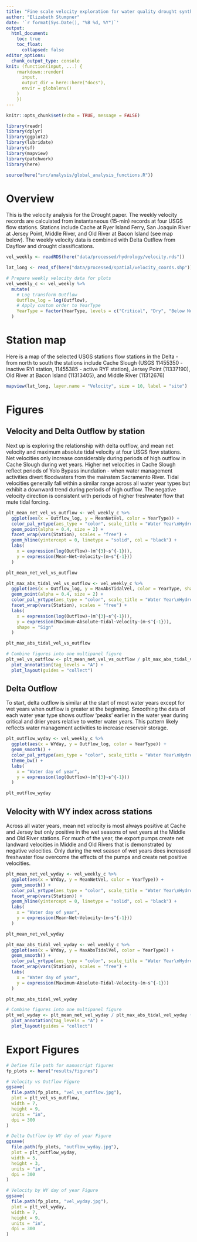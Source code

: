 ```yaml
---
title: "Fine scale velocity exploration for water quality drought synthesis"
author: "Elizabeth Stumpner"
date: '`r format(Sys.Date(), "%B %d, %Y")`'
output: 
  html_document:
    toc: true
    toc_float:
      collapsed: false
editor_options: 
  chunk_output_type: console
knit: (function(input, ...) {
    rmarkdown::render(
      input,
      output_dir = here::here("docs"),
      envir = globalenv()
    )
    })
---
```


```r
knitr::opts_chunk$set(echo = TRUE, message = FALSE)
```

```r
library(readr)
library(dplyr)
library(ggplot2)
library(lubridate)
library(sf)
library(mapview)
library(patchwork)
library(here)

source(here("src/analysis/global_analysis_functions.R"))
```

# Overview

This is the velocity analysis for the Drought paper. The weekly velocity records are calculated from instantaneous (15-min) records at four USGS flow stations. Stations include Cache at Ryer Island Ferry, San Joaquin River at Jersey Point, Middle River, and Old River at Bacon Island (see map below). The weekly velocity data is combined with Delta Outflow from Dayflow and drought classifications.

```r
vel_weekly <- readRDS(here("data/processed/hydrology/velocity.rds"))

lat_long <- read_sf(here("data/processed/spatial/velocity_coords.shp"))
```

```r
# Prepare weekly velocity data for plots
vel_weekly_c <- vel_weekly %>% 
  mutate(
    # Log transform Outflow
    Outflow_log = log(Outflow),
    # Apply custom order to YearType
    YearType = factor(YearType, levels = c("Critical", "Dry", "Below Normal", "Above Normal", "Wet"))
  )
```

# Station map 

Here is a map of the selected USGS stations flow stations in the Delta - from north to south the stations include Cache Slough (USGS 11455350 - inactive RYI station, 11455385 - active RYF station), Jersey Point (11337190), Old River at Bacon Island (11313405), and Middle River (11312676)

```r
mapview(lat_long, layer.name = "Velocity", size = 10, label = "site")
```

# Figures

## Velocity and Delta Outflow by station

Next up is exploring the relationship with delta outflow, and mean net velocity and maximum absolute tidal velocity at four USGS flow stations. Net velocities only increase considerably during periods of high outflow in Cache Slough during wet years. Higher net velocities in Cache Slough reflect periods of Yolo Bypass inundation - when water management activities divert floodwaters from the mainstem Sacramento River. Tidal velocities generally fall within a similar range across all water year types but exhibit a downward trend during periods of high outflow. The negative velocity direction is consistent with periods of higher freshwater flow that mute tidal forcing.

```r
plt_mean_net_vel_vs_outflow <- vel_weekly_c %>%
  ggplot(aes(x = Outflow_log, y = MeanNetVel, color = YearType)) +
  color_pal_yrtype(aes_type = "color", scale_title = "Water Year\nHydrologic\nClassification") +
  geom_point(alpha = 0.4, size = 2) +
  facet_wrap(vars(Station), scales = "free") +
  geom_hline(yintercept = 0, linetype = "solid", col = "black") +
  labs(
    x = expression(log(Outflow)~(m^{3}~s^{-1})),
    y = expression(Mean~Net~Velocity~(m~s^{-1}))
  )

plt_mean_net_vel_vs_outflow

plt_max_abs_tidal_vel_vs_outflow <- vel_weekly_c %>%
  ggplot(aes(x = Outflow_log, y = MaxAbsTidalVel, color = YearType, shape = TideSign)) +
  geom_point(alpha = 0.4, size = 2) +
  color_pal_yrtype(aes_type = "color", scale_title = "Water Year\nHydrologic\nClassification") +
  facet_wrap(vars(Station), scales = "free") +
  labs(
    x = expression(log(Outflow)~(m^{3}~s^{-1})),
    y = expression(Maximum~Absolute~Tidal~Velocity~(m~s^{-1})),
    shape = "Sign"
  )

plt_max_abs_tidal_vel_vs_outflow

# Combine figures into one multipanel figure
plt_vel_vs_outflow <- plt_mean_net_vel_vs_outflow / plt_max_abs_tidal_vel_vs_outflow + 
  plot_annotation(tag_levels = "A") +
  plot_layout(guides = "collect")
```

## Delta Outflow 

To start, delta outflow is similar at the start of most water years except for wet years when outflow is greater at the beginning. Smoothing the data of each water year type shows outflow 'peaks' earlier in the water year during critical and drier years relative to wetter water years. This pattern likely reflects water management activities to increase reservoir storage.

```r
plt_outflow_wyday <- vel_weekly_c %>%
  ggplot(aes(x = WYday, y = Outflow_log, color = YearType)) +
  geom_smooth() +
  color_pal_yrtype(aes_type = "color", scale_title = "Water Year\nHydrologic\nClassification") +
  theme_bw() +
  labs(
    x = "Water day of year", 
    y = expression(log(Outflow)~(m^{3}~s^{-1}))
  )

plt_outflow_wyday
```

## Velocity with WY index across stations

Across all water years, mean net velocity is most always positive at Cache and Jersey but only positive in the wet seasons of wet years at the Middle and Old River stations. For much of the year, the export pumps create net landward velocities in Middle and Old Rivers that is demonstrated by negative velocities. Only during the wet season of wet years does increased freshwater flow overcome the effects of the pumps and create net positive velocities. 

```r
plt_mean_net_vel_wyday <- vel_weekly_c %>%
  ggplot(aes(x = WYday, y = MeanNetVel, color = YearType)) +
  geom_smooth() +
  color_pal_yrtype(aes_type = "color", scale_title = "Water Year\nHydrologic\nClassification") +
  facet_wrap(vars(Station)) +
  geom_hline(yintercept = 0, linetype = "solid", col = "black") +
  labs(
    x = "Water day of year", 
    y = expression(Mean~Net~Velocity~(m~s^{-1}))
  )

plt_mean_net_vel_wyday

plt_max_abs_tidal_vel_wyday <- vel_weekly_c %>%
  ggplot(aes(x = WYday, y = MaxAbsTidalVel, color = YearType)) +
  geom_smooth() +
  color_pal_yrtype(aes_type = "color", scale_title = "Water Year\nHydrologic\nClassification") +
  facet_wrap(vars(Station), scales = "free") +
  labs(
    x = "Water day of year", 
    y = expression(Maximum~Absolute~Tidal~Velocity~(m~s^{-1}))
  )

plt_max_abs_tidal_vel_wyday

# Combine figures into one multipanel figure
plt_vel_wyday <- plt_mean_net_vel_wyday / plt_max_abs_tidal_vel_wyday + 
  plot_annotation(tag_levels = "A") +
  plot_layout(guides = "collect")
```

# Export Figures

```r
# Define file path for manuscript figures
fp_plots <- here("results/figures")

# Velocity vs Outflow Figure
ggsave(
  file.path(fp_plots, "vel_vs_outflow.jpg"),
  plot = plt_vel_vs_outflow,
  width = 7,
  height = 9,
  units = "in",
  dpi = 300
)

# Delta Outflow by WY day of year Figure
ggsave(
  file.path(fp_plots, "outflow_wyday.jpg"),
  plot = plt_outflow_wyday,
  width = 5,
  height = 3,
  units = "in",
  dpi = 300
)

# Velocity by WY day of year Figure
ggsave(
  file.path(fp_plots, "vel_wyday.jpg"),
  plot = plt_vel_wyday,
  width = 7,
  height = 9,
  units = "in",
  dpi = 300
)
```

